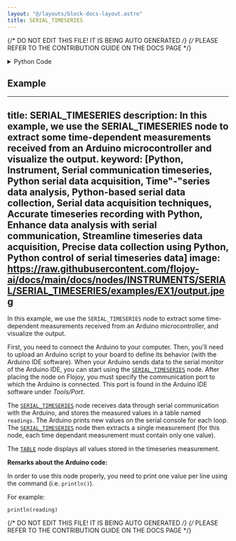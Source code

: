 ```yaml
---
layout: "@/layouts/block-docs-layout.astro"
title: SERIAL_TIMESERIES
---
```


{/* DO NOT EDIT THIS FILE! IT IS BEING AUTO GENERATED */}
{/* PLEASE REFER TO THE CONTRIBUTION GUIDE ON THE DOCS PAGE */}


<PythonDocsDisplay docstring={docstring} />

<details>
<summary>Python Code</summary>

```python
from flojoy import flojoy, OrderedPair
from time import sleep
from typing import Optional
import serial
import numpy as np
from datetime import datetime


@flojoy(deps={"pyserial": "3.5"})
def SERIAL_TIMESERIES(
    default: Optional[OrderedPair] = None,
    comport: str = "/dev/ttyUSB0",
    baudrate: int = 9600,
    num_readings: int = 100,
    record_period: int = 1,
) -> OrderedPair:
    """The SERIAL_TIMESERIES node extracts simple time-dependent 1D data from an Arduino or a similar serial device.

    Parameters
    ----------
    num_readings : int
        Number of points to record.
    record_period : float
        Length between two recordings in seconds.
    baudrate : int
        Baud rate for the serial device.
    comport : string
        COM port of the serial device.

    num_readings * record_period :
        Is roughly the run length in seconds.
    """

    ser = serial.Serial(comport, timeout=1, baudrate=baudrate)
    readings = []
    times = []
    # The first reading is commonly empty.
    s = ser.readline().decode()

    for i in range(num_readings):
        ts = datetime.now()
        s = ser.readline().decode()
        # Some readings may be empty.
        if s != "":
            reading = s[:-2].split(",")
            if len(reading) == 1:
                reading = reading[0]
            readings.append(reading)

            ts = datetime.now()
            seconds = float(
                ts.hour * 3600 + ts.minute * 60 + ts.second + ts.microsecond / 10**6
            )

            times.append(seconds)

            if len(times) > 0:
                time1 = seconds - times[i]
            else:
                # Estimate execution time.
                time1 = 0.1

            if time1 < record_period:
                sleep(record_period - time1)

    times = np.array(times)
    try:
        times -= times[0]
    except IndexError:
        raise IndexError("No data detected from the Arduino")

    readings = np.array(readings)
    readings = readings.astype("float64")

    return OrderedPair(x=times, y=readings)

```

[Find this Flojoy Block on GitHub](https://github.com/flojoy-ai/blocks/blob/main/blocks/IO/PROTOCOLS/SERIAL/SERIAL_TIMESERIES/SERIAL_TIMESERIES.py)

</details>

## Example

<GetHelpWidget />

<AppDisplay app={app} blockName="SERIAL_TIMESERIES" client:visible />

---
title: SERIAL_TIMESERIES
description:  In this example, we use the SERIAL_TIMESERIES node to extract some time-dependent measurements received from an Arduino microcontroller and visualize the output.
keyword: [Python, Instrument, Serial communication timeseries, Python serial data acquisition, Time"-"series data analysis, Python-based serial data collection, Serial data acquisition techniques, Accurate timeseries recording with Python, Enhance data analysis with serial communication, Streamline timeseries data acquisition, Precise data collection using Python, Python control of serial timeseries data]
image: https://raw.githubusercontent.com/flojoy-ai/docs/main/docs/nodes/INSTRUMENTS/SERIAL/SERIAL_TIMESERIES/examples/EX1/output.jpeg
---

In this example, we use the `SERIAL_TIMESERIES` node to extract some time-dependent measurements received from an Arduino microcontroller, and visualize the output.

First, you need to connect the Arduino to your computer. Then, you'll need to upload an Arduino script to your board to define its behavior (with the Arduino IDE software). When your Arduino sends data to the serial monitor of the Arduino IDE, you can start using the [`SERIAL_TIMESERIES`](https://github.com/flojoy-io/nodes/blob/main/INSTRUMENTS/SERIAL/SERIAL_TIMESERIES/SERIAL_TIMESERIES.py) node. After placing the node on Flojoy, you must specify the communication port to which the Arduino is connected. This port is found in the Arduino IDE software under _Tools/Port_.

The [`SERIAL_TIMESERIES`](https://github.com/flojoy-ai/nodes/blob/main/INSTRUMENTS/SERIAL/SERIAL_TIMESERIES/SERIAL_TIMESERIES.py) node receives data through serial communication with the Arduino, and stores the measured values in a table named `readings`. The Arduino prints new values on the serial console for each loop. The [`SERIAL_TIMESERIES`](https://github.com/flojoy-ai/nodes/blob/main/INSTRUMENTS/SERIAL/SERIAL_TIMESERIES/SERIAL_TIMESERIES.py) node then extracts a single measurement (for this node, each time dependant measurement must contain only one value).

The [`TABLE`](https://github.com/flojoy-io/nodes/blob/main/VISUALIZERS/PLOTLY/TABLE/TABLE.py) node displays all values stored in the timeseries measurement.

**Remarks about the Arduino code:**

In order to use this node properly, you need to print one value per line using the command (i.e. `println()`).

For example:

    println(reading)


{/* DO NOT EDIT THIS FILE! IT IS BEING AUTO GENERATED */}
{/* PLEASE REFER TO THE CONTRIBUTION GUIDE ON THE DOCS PAGE */}
